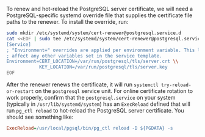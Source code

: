 To renew and hot-reload the PostgreSQL server certificate,
we will need a PostgreSQL-specific systemd override file that supplies the certificate file paths to the renewer.
To install the override, run:

```bash
sudo mkdir /etc/systemd/system/cert-renewer@postgresql.service.d
cat <<EOF | sudo tee /etc/systemd/system/cert-renewer@postgresql.service.d/override.conf
[Service]
; "Environment=" overrides are applied per environment variable. This line does not
; affect any other variables set in the service template.
Environment=CERT_LOCATION=/var/run/postgresql/tls/server.crt \\
            KEY_LOCATION=/var/run/postgresql/tls/server.key
EOF
```

After the renewer renews the certificate, it will run `systemctl try-reload-or-restart` on the `postgresql` service unit. For online certificate rotation to work properly, confirm that the `postgresql.service` on your system (typically in `/usr/lib/systemd/system`) has an `ExecReload` defined that will run `pg_ctl reload` to hot-reload the PostgreSQL server certificate. You should see something like:

```ini
ExecReload=/usr/local/pgsql/bin/pg_ctl reload -D ${PGDATA} -s
```

